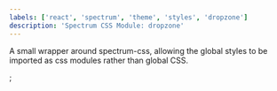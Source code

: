 ```yaml
---
labels: ['react', 'spectrum', 'theme', 'styles', 'dropzone']
description: 'Spectrum CSS Module: dropzone'
---
```



A small wrapper around spectrum-css, allowing the global
styles to be imported as css modules rather than global CSS.

<CSSModulePreview styles={styles} />;
